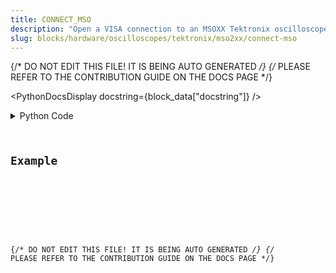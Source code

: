 ```yaml
---
title: CONNECT_MSO
description: "Open a VISA connection to an MSOXX Tektronix oscilloscope."
slug: blocks/hardware/oscilloscopes/tektronix/mso2xx/connect-mso
---
```


{/* DO NOT EDIT THIS FILE! IT IS BEING AUTO GENERATED */}
{/* PLEASE REFER TO THE CONTRIBUTION GUIDE ON THE DOCS PAGE */}


<PythonDocsDisplay docstring={block_data["docstring"]} />
<details>
<summary>Python Code</summary>



<Code code={pythonCode} lang="py" wrap theme="dracula" />

[Find this Flojoy Block on GitHub](https://github.com/flojoy-ai/blocks/blob/main/blocks/HARDWARE/OSCILLOSCOPES/TEKTRONIX/MSO2XX/CONNECT_MSO/CONNECT_MSO.py)

</details>

## Example


<GetHelpWidget />


<AppDisplay app={app} blockName="CONNECT_MSO" client:visible />


<Example />

{/* DO NOT EDIT THIS FILE! IT IS BEING AUTO GENERATED */}
{/* PLEASE REFER TO THE CONTRIBUTION GUIDE ON THE DOCS PAGE */}
